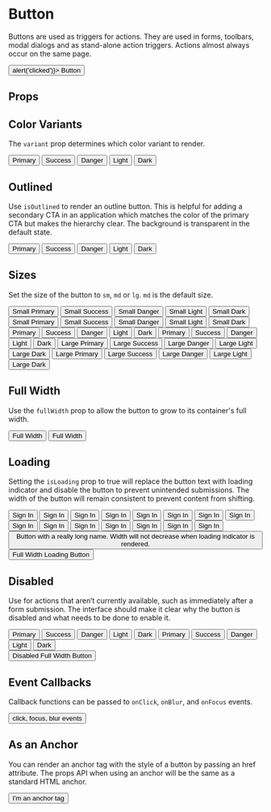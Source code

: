 
<Meta
  title="Components/Button"
  component={Button}
/>

# Button

Buttons are used as triggers for actions.
They are used in forms, toolbars, modal dialogs and as stand-alone action triggers.
Actions almost always occur on the same page.

<Canvas isExpanded>
  <Button onClick={() => alert('clicked')}>
    Button
  </Button>
</Canvas>

## Props

<ArgsTable of={Button} />

## Color Variants

The `variant` prop determines which color variant to render.

<Canvas>
  <Story name="Variants">
    <Box childGap="sm" direction="row">
      <Button variant="primary">
        Primary
      </Button>
      <Button variant="success">
        Success
      </Button>
      <Button variant="danger">
        Danger
      </Button>
      <Button variant="light">
        Light
      </Button>
      <Button variant="dark">
        Dark
      </Button>
    </Box>
  </Story>
</Canvas>

## Outlined

Use `isOutlined` to render an outline button. This is helpful for adding a secondary CTA in an application which matches
the color of the primary CTA but makes the hierarchy clear. The background is transparent in the default state.

<Canvas>
  <Story name="Outlined">
    <Box childGap="sm" direction="row">
      <Button variant="primary" isOutlined>
        Primary
      </Button>
      <Button variant="success" isOutlined>
        Success
      </Button>
      <Button variant="danger" isOutlined>
        Danger
      </Button>
      <Button variant="light" isOutlined>
        Light
      </Button>
      <Button variant="dark" isOutlined>
        Dark
      </Button>
    </Box>
  </Story>
</Canvas>

## Sizes

Set the size of the button to `sm`, `md` or `lg`. `md` is the default size.

<Canvas>
  <Story name="Size">
    <Box childGap="md">
      <Box childGap="sm" direction="row">
        <Button size="sm" variant="primary">Small Primary</Button>
        <Button size="sm" variant="success">Small Success</Button>
        <Button size="sm" variant="danger">Small Danger</Button>
        <Button size="sm" variant="light">Small Light</Button>
        <Button size="sm" variant="dark">Small Dark</Button>
      </Box>
      <Box childGap="sm" direction="row">
        <Button size="sm" variant="primary" isOutlined>Small Primary</Button>
        <Button size="sm" variant="success" isOutlined>Small Success</Button>
        <Button size="sm" variant="danger" isOutlined>Small Danger</Button>
        <Button size="sm" variant="light" isOutlined>Small Light</Button>
        <Button size="sm" variant="dark" isOutlined>Small Dark</Button>
      </Box>
      <Box childGap="sm" direction="row">
        <Button size="md" variant="primary">Primary</Button>
        <Button size="md" variant="success">Success</Button>
        <Button size="md" variant="danger">Danger</Button>
        <Button size="md" variant="light">Light</Button>
        <Button size="md" variant="dark">Dark</Button>
      </Box>
      <Box childGap="sm" direction="row">
        <Button size="md" variant="primary" isOutlined>Primary</Button>
        <Button size="md" variant="success" isOutlined>Success</Button>
        <Button size="md" variant="danger" isOutlined>Danger</Button>
        <Button size="md" variant="light" isOutlined>Light</Button>
        <Button size="md" variant="dark" isOutlined>Dark</Button>
      </Box>
      <Box childGap="sm" direction="row">
        <Button size="lg" variant="primary">Large Primary</Button>
        <Button size="lg" variant="success">Large Success</Button>
        <Button size="lg" variant="danger">Large Danger</Button>
        <Button size="lg" variant="light">Large Light</Button>
        <Button size="lg" variant="dark">Large Dark</Button>
      </Box>
      <Box childGap="sm" direction="row">
        <Button size="lg" variant="primary" isOutlined>Large Primary</Button>
        <Button size="lg" variant="success" isOutlined>Large Success</Button>
        <Button size="lg" variant="danger" isOutlined>Large Danger</Button>
        <Button size="lg" variant="light" isOutlined>Large Light</Button>
        <Button size="lg" variant="dark" isOutlined>Large Dark</Button>
      </Box>
    </Box>
  </Story>
</Canvas>

## Full Width

Use the `fullWidth` prop to allow the button to grow to its container's full width.

<Canvas>
  <Story name="Full Width">
    <Box childGap="md">
      <Button fullWidth>
        Full Width
      </Button>
      <Button fullWidth isOutlined>
        Full Width
      </Button>
    </Box>
  </Story>
</Canvas>

## Loading

Setting the `isLoading` prop to true will replace the button text with loading indicator and disable the button to prevent unintended submissions.
The width of the button will remain consistent to prevent content from shifting.

<Canvas>
  <Story name="Loading">
    <Box childGap="md">
      <Box childGap="sm" direction="row">
        <Button size="sm" isLoading isOutlined>
          Sign In
        </Button>
        <Button size="sm" isLoading variant="success">
          Sign In
        </Button>
        <Button size="sm" isLoading variant="danger">
          Sign In
        </Button>
        <Button size="sm" isLoading variant="light">
          Sign In
        </Button>
        <Button size="sm" isLoading variant="dark">
          Sign In
        </Button>
      </Box>
      <Box childGap="sm" direction="row">
        <Button isLoading isOutlined>
          Sign In
        </Button>
        <Button isLoading variant="success">
          Sign In
        </Button>
        <Button isLoading variant="danger">
          Sign In
        </Button>
        <Button isLoading variant="light">
          Sign In
        </Button>
        <Button isLoading variant="dark">
          Sign In
        </Button>
      </Box>
      <Box childGap="sm" direction="row">
        <Button size="lg" isLoading isOutlined>
          Sign In
        </Button>
        <Button size="lg" isLoading variant="success">
          Sign In
        </Button>
        <Button size="lg" isLoading variant="danger">
          Sign In
        </Button>
        <Button size="lg" isLoading variant="light">
          Sign In
        </Button>
        <Button size="lg" isLoading variant="dark">
          Sign In
        </Button>
      </Box>
      <Button isLoading>
        Button with a really long name.
        Width will not decrease when loading indicator is rendered.
      </Button>
      <Button fullWidth isLoading>
        Full Width Loading Button
      </Button>
    </Box>
  </Story>
</Canvas>

## Disabled

Use for actions that aren’t currently available, such as immediately after a form submission.
The interface should make it clear why the button is disabled and what needs to be done to enable it.

<Canvas>
  <Story name="Disabled">
    <Box childGap="md">
      <Box childGap="sm" direction="row">
        <Button isDisabled variant="primary">Primary</Button>
        <Button isDisabled variant="success">Success</Button>
        <Button isDisabled variant="danger">Danger</Button>
        <Button isDisabled variant="light">Light</Button>
        <Button isDisabled variant="dark">Dark</Button>
      </Box>
      <Box childGap="sm" direction="row">
        <Button isDisabled variant="primary" isOutlined>Primary</Button>
        <Button isDisabled variant="success" isOutlined>Success</Button>
        <Button isDisabled variant="danger" isOutlined>Danger</Button>
        <Button isDisabled variant="light" isOutlined>Light</Button>
        <Button isDisabled variant="dark" isOutlined>Dark</Button>
      </Box>
      <div style={{ marginBottom: '1rem' }}>
        <Button fullWidth isDisabled>
          Disabled Full Width Button
        </Button>
      </div>
    </Box>
  </Story>
</Canvas>

## Event Callbacks

Callback functions can be passed to `onClick`, `onBlur`, and `onFocus` events.

<Canvas>
  <Story name="Event Callbacks">
    <Button
      onBlur={action('blur')}
      onClick={action('click')}
      onFocus={action('focus')}
    >
      click, focus, blur events
    </Button>
  </Story>
</Canvas>

## As an Anchor

You can render an anchor tag with the style of a button by passing an href attribute.
The props API when using an anchor will be the same as a standard HTML anchor.

<Canvas>
  <Story name="As an Anchor">
    <Button href="https://ux.palmetto.com" target="_blank">
      I'm an anchor tag
    </Button>
  </Story>
</Canvas>
